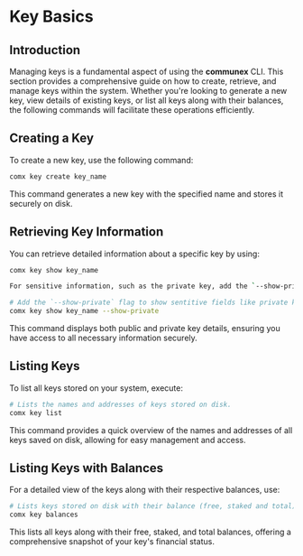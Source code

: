# Key Basics

## Introduction

Managing keys is a fundamental aspect of using the **communex** CLI. This section provides a comprehensive guide on how to create, retrieve, and manage keys within the system. Whether you're looking to generate a new key, view details of existing keys, or list all keys along with their balances, the following commands will facilitate these operations efficiently.

## Creating a Key

To create a new key, use the following command:

```sh
comx key create key_name
```

This command generates a new key with the specified name and stores it securely on disk.

## Retrieving Key Information

You can retrieve detailed information about a specific key by using:

```sh
comx key show key_name

For sensitive information, such as the private key, add the `--show-private` flag:

# Add the `--show-private` flag to show sentitive fields like private key.
comx key show key_name --show-private
```

This command displays both public and private key details, ensuring you have access to all necessary information securely.

## Listing Keys

To list all keys stored on your system, execute:

```sh
# Lists the names and addresses of keys stored on disk.
comx key list
```

This command provides a quick overview of the names and addresses of all keys saved on disk, allowing for easy management and access.

## Listing Keys with Balances

For a detailed view of the keys along with their respective balances, use:

```sh
# Lists keys stored on disk with their balance (free, staked and total).
comx key balances
```

This lists all keys along with their free, staked, and total balances, offering a comprehensive snapshot of your key's financial status.
